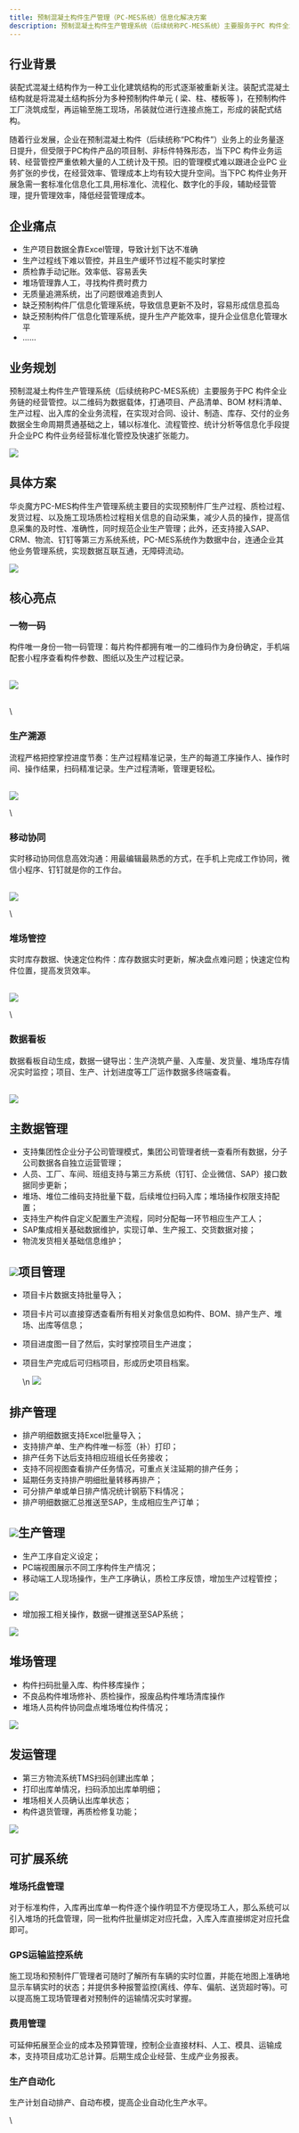 ```yaml
---
title: 预制混凝土构件生产管理（PC-MES系统）信息化解决方案
description: 预制混凝土构件生产管理系统（后续统称PC-MES系统）主要服务于PC 构件全业务链的经营管控。以二维码为数据载体，打通项目、产品清单、BOM 材料清单、生产过程、出入库的全业务流程，在实现对合同、设计、制造、库存、交付的业务数据全生命周期贯通基础之上，辅以标准化、流程管控、统计分析等信息化手段提升企业PC 构件业务经营标准化管控及快速扩张能力。
---
```


## 行业背景

装配式混凝土结构作为一种工业化建筑结构的形式逐渐被重新关注。装配式混凝土结构就是将混凝土结构拆分为多种预制构件单元 ( 梁、柱、楼板等 )，在预制构件工厂浇筑成型，再运输至施工现场，吊装就位进行连接点施工，形成的装配式结构。

随着行业发展，企业在预制混凝土构件（后续统称“PC构件”）业务上的业务量逐日提升，但受限于PC构件产品的项目制、非标件特殊形态，当下PC 构件业务运转、经营管控严重依赖大量的人工统计及干预。旧的管理模式难以跟进企业PC 业务扩张的步伐，在经营效率、管理成本上均有较大提升空间。当下PC 构件业务开展急需一套标准化信息化工具,用标准化、流程化、数字化的手段，辅助经营管理，提升管理效率，降低经营管理成本。

## 企业痛点

* 生产项目数据全靠Excel管理，导致计划下达不准确
* 生产过程线下难以管控，并且生产缓环节过程不能实时掌控
* 质检靠手动记账。效率低、容易丢失
* 堆场管理靠人工，寻找构件费时费力
* 无质量追溯系统，出了问题很难追责到人
* 缺乏预制构件厂信息化管理系统，导致信息更新不及时，容易形成信息孤岛
* 缺乏预制构件厂信息化管理系统，提升生产产能效率，提升企业信息化管理水平
* ……

## 业务规划

预制混凝土构件生产管理系统（后续统称PC-MES系统）主要服务于PC 构件全业务链的经营管控。以二维码为数据载体，打通项目、产品清单、BOM 材料清单、生产过程、出入库的全业务流程，在实现对合同、设计、制造、库存、交付的业务数据全生命周期贯通基础之上，辅以标准化、流程管控、统计分析等信息化手段提升企业PC 构件业务经营标准化管控及快速扩张能力。

 ![](https://console.steedos.cn/api/files/images/dir8Lremy77GdhgSi)

## 具体方案

华炎魔方PC-MES构件生产管理系统主要目的实现预制件厂生产过程、质检过程、发货过程、以及施工现场质检过程相关信息的自动采集，减少人员的操作，提高信息采集的及时性、准确性，同时规范企业生产管理；此外，还支持接入SAP、CRM、物流、钉钉等第三方系统系统，PC-MES系统作为数据中台，连通企业其他业务管理系统，实现数据互联互通，无障碍流动。

 ![](https://console.steedos.cn/api/files/images/ondthQE7Y83ZpPzpn)

## 核心亮点

### 一物一码

构件唯一身份一物一码管理：每片构件都拥有唯一的二维码作为身份确定，手机端配套小程序查看构件参数、图纸以及生产过程记录。

\
 ![](https://console.steedos.cn/api/files/images/ui9J9887n9cQo2mRc)

\
\
### 生产溯源

流程严格把控掌控进度节奏：生产过程精准记录，生产的每道工序操作人、操作时间、操作结果，扫码精准记录。生产过程清晰，管理更轻松。

\
 ![](https://console.steedos.cn/api/files/images/yaXANtdeePYRWyEoT)

\
### 移动协同

实时移动协同信息高效沟通：用最编辑最熟悉的方式，在手机上完成工作协同，微信小程序、钉钉就是你的工作台。

\
 ![](https://console.steedos.cn/api/files/images/LvZF6KWcHH46uAFfp)

\
### 堆场管控

实时库存数据、快速定位构件：库存数据实时更新，解决盘点难问题；快速定位构件位置，提高发货效率。

\
 ![](https://console.steedos.cn/api/files/images/EFqEbzT7YLpszTcpF)

\
### 数据看板

数据看板自动生成，数据一键导出：生产浇筑产量、入库量、发货量、堆场库存情况实时监控；项目、生产、计划进度等工厂运作数据多终端查看。

\
 ![](https://console.steedos.cn/api/files/images/FD5hokGhnwuWefCC4)

## 主数据管理

* 支持集团性企业分子公司管理模式，集团公司管理者统一查看所有数据，分子公司数据各自独立运营管理；
* 人员、工厂、车间、班组支持与第三方系统（钉钉、企业微信、SAP）接口数据同步更新；
* 堆场、堆位二维码支持批量下载，后续堆位扫码入库；堆场操作权限支持配置；
* 支持生产构件自定义配置生产流程，同时分配每一环节相应生产工人；
* SAP集成相关基础数据维护，实现订单、生产报工、交货数据对接；
* 物流发货相关基础信息维护；

##  ![](https://console.steedos.cn/api/files/images/igaC55TL7NZ5X9SFP)项目管理

* 项目卡片数据支持批量导入；
* 项目卡片可以直接穿透查看所有相关对象信息如构件、BOM、排产生产、堆场、出库等信息；
* 项目进度图一目了然后，实时掌控项目生产进度；
* 项目生产完成后可归档项目，形成历史项目档案。

   \n  ![](https://console.steedos.cn/api/files/images/iJsXvCwB7ihZDwK9b)

## 排产管理

* 排产明细数据支持Excel批量导入；
* 支持排产单、生产构件唯一标签（补）打印；
* 排产任务下达后支持相应班组长任务接收；
* 支持不同视图查看排产任务情况，可重点关注延期的排产任务；
* 延期任务支持排产明细批量转移再排产；
* 可分排产单或单日排产情况统计钢筋下料情况；
* 排产明细数据汇总推送至SAP，生成相应生产订单；

##  ![](https://console.steedos.cn/api/files/images/Z6mgY6WdoQnEi5b3d)生产管理

* 生产工序自定义设定；
* PC端视图展示不同工序构件生产情况；
* 移动端工人现场操作，生产工序确认，质检工序反馈，增加生产过程管控；

 ![](https://console.steedos.cn/api/files/images/h54YHbtE8N8X5w4zJ)

* 增加报工相关操作，数据一键推送至SAP系统；

 ![](https://console.steedos.cn/api/files/images/ak7LJBCjwhEk9XmYj)

## 堆场管理

* 构件扫码批量入库、构件移库操作；
* 不良品构件堆场修补、质检操作，报废品构件堆场清库操作
* 堆场人员构件协同盘点堆场堆位构件情况；

 ![](https://console.steedos.cn/api/files/images/nmj3tDAw3XKueGvb6)

## 发运管理

* 第三方物流系统TMS扫码创建出库单；
* 打印出库单情况，扫码添加出库单明细；
* 堆场相关人员确认出库单状态；
* 构件退货管理，再质检修复功能；

 ![](https://console.steedos.cn/api/files/images/dFEPWMmMAjyDrnSKg)

## 可扩展系统

### 堆场托盘管理

对于标准构件，入库再出库单一构件逐个操作明显不方便现场工人，那么系统可以引入堆场的托盘管理，同一批构件批量绑定对应托盘，入库入库直接绑定对应托盘即可。

### GPS运输监控系统

施工现场和预制件厂管理者可随时了解所有车辆的实时位置，并能在地图上准确地显示车辆实时的状态；并提供多种报警监控(离线、停车、偏航、送货超时等)。可以提高施工现场管理者对预制件的运输情况实时掌握。

### 费用管理

可延伸拓展至企业的成本及预算管理，控制企业直接材料、人工、模具、运输成本，支持项目成功汇总计算。后期生成企业经营、生成产业务报表。

### 生产自动化

生产计划自动排产、自动布模，提高企业自动化生产水平。

\
